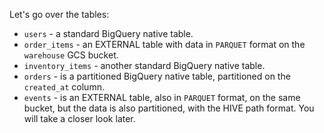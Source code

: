 Let's go over the tables:

- `users` - a standard BigQuery native table.
- `order_items` - an EXTERNAL table with data in `PARQUET` format on the `warehouse` GCS bucket.
- `inventory_items` - another standard BigQuery native table.
- `orders` - is a partitioned BigQuery native table, partitioned on the `created_at` column.
- `events` - is an EXTERNAL table, also in `PARQUET` format, on the same bucket, but the data is also partitioned, with the HIVE path format. You will take a closer look later.
